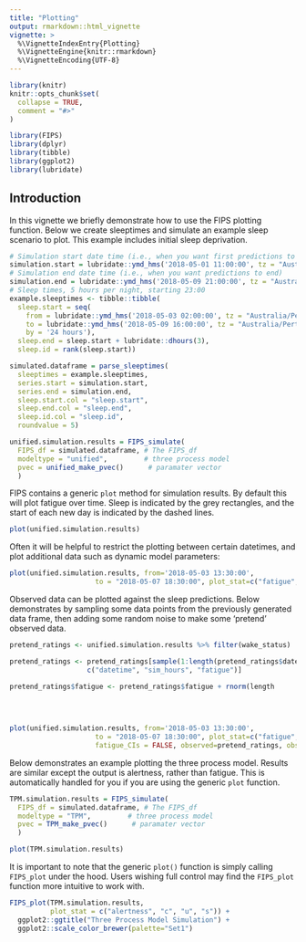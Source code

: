 ```yaml
---
title: "Plotting"
output: rmarkdown::html_vignette
vignette: >
  %\VignetteIndexEntry{Plotting}
  %\VignetteEngine{knitr::rmarkdown}
  %\VignetteEncoding{UTF-8}
---
```


```r
library(knitr)
knitr::opts_chunk$set(
  collapse = TRUE,
  comment = "#>"
)
```

```r
library(FIPS)
library(dplyr)
library(tibble)
library(ggplot2)
library(lubridate)
```

## Introduction

In this vignette we briefly demonstrate how to use the FIPS
plotting function. Below we create sleeptimes and simulate an example 
sleep scenario to plot. This example includes initial sleep deprivation.

```r
# Simulation start date time (i.e., when you want first predictions to begin)
simulation.start = lubridate::ymd_hms('2018-05-01 11:00:00', tz = "Australia/Perth")
# Simulation end date time (i.e., when you want predictions to end)
simulation.end = lubridate::ymd_hms('2018-05-09 21:00:00', tz = "Australia/Perth")
# Sleep times, 5 hours per night, starting 23:00
example.sleeptimes <- tibble::tibble(
  sleep.start = seq(
    from = lubridate::ymd_hms('2018-05-03 02:00:00', tz = "Australia/Perth"), 
    to = lubridate::ymd_hms('2018-05-09 16:00:00', tz = "Australia/Perth"),
    by = '24 hours'),
  sleep.end = sleep.start + lubridate::dhours(3),
  sleep.id = rank(sleep.start))

simulated.dataframe = parse_sleeptimes(
  sleeptimes = example.sleeptimes,
  series.start = simulation.start,
  series.end = simulation.end,
  sleep.start.col = "sleep.start",
  sleep.end.col = "sleep.end",
  sleep.id.col = "sleep.id",
  roundvalue = 5)

unified.simulation.results = FIPS_simulate(
  FIPS_df = simulated.dataframe, # The FIPS_df
  modeltype = "unified",         # three process model
  pvec = unified_make_pvec()      # paramater vector
  )

```

FIPS contains a generic `plot` method for simulation results. By default this will
plot fatigue over time. Sleep is indicated by the grey rectangles, and the start
of each new day is indicated by the dashed lines.

```r
plot(unified.simulation.results)
```

Often it will be helpful to restrict the plotting between certain datetimes,
and plot additional data such as dynamic model parameters:

```r
plot(unified.simulation.results, from='2018-05-03 13:30:00',
                     to = "2018-05-07 18:30:00", plot_stat=c("fatigue", "s", "c", "l"))
```

Observed data can be plotted against the sleep predictions. Below demonstrates
by sampling some data points from the previously generated data frame,
then adding some random noise to make some 'pretend' observed data.


```r

pretend_ratings <- unified.simulation.results %>% filter(wake_status) 

pretend_ratings <- pretend_ratings[sample(1:length(pretend_ratings$datetime), 100),
                   c("datetime", "sim_hours", "fatigue")]

pretend_ratings$fatigue <- pretend_ratings$fatigue + rnorm(length
                                                                         (pretend_ratings$fatigue),
                                                                         0,
                                                                         0.7)

plot(unified.simulation.results, from='2018-05-03 13:30:00',
                     to = "2018-05-07 18:30:00", plot_stat=c("fatigue", "s", "c", "l"),
                     fatigue_CIs = FALSE, observed=pretend_ratings, observed_y="fatigue")

```


Below demonstrates an example plotting the three process model. Results are
similar except the output is alertness, rather than fatigue. This is
automatically handled for you if you are using the generic `plot` function.

```r
TPM.simulation.results = FIPS_simulate(
  FIPS_df = simulated.dataframe, # The FIPS_df
  modeltype = "TPM",         # three process model
  pvec = TPM_make_pvec()      # paramater vector
  )

plot(TPM.simulation.results)
```

It is important to note that the generic `plot()` function is simply calling `FIPS_plot`
under the hood. Users wishing full control may find the `FIPS_plot` function more intuitive to work with.

```r
FIPS_plot(TPM.simulation.results, 
          plot_stat = c("alertness", "c", "u", "s")) +
  ggplot2::ggtitle("Three Process Model Simulation") +
  ggplot2::scale_color_brewer(palette="Set1")

```

